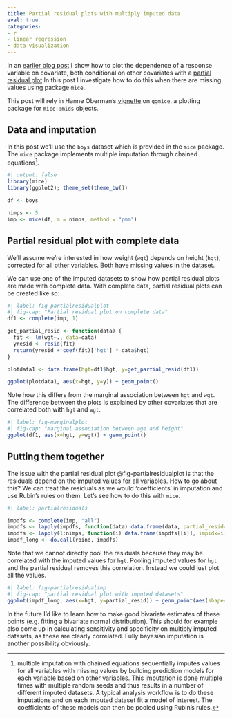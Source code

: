 ```yaml
---
title: Partial residual plots with multiply imputed data
eval: true
categories:
- r
- linear regression
- data visualization
---
```


In an [earlier blog post](./190816-lm-functional-form.qmd) I show how to plot the dependence of a response variable on covariate, both conditional on other covariates with a [partial residual plot](https://en.wikipedia.org/wiki/Partial_residual_plot)
In this post I investigate how to do this when there are missing values using package `mice`.

This post will rely in Hanne Oberman's [vignette](https://cran.r-project.org/web/packages/ggmice/vignettes/ggmice.html) on `ggmice`, a plotting package for `mice::mids` objects.

## Data and imputation

In this post we'll use the `boys` dataset which is provided in the `mice` package.
The `mice` package implements multiple imputation through chained equations[^1].

[^1]: multiple imputation with chained equations sequentially imputes values for all variables with missing values by building prediction models for each variable based on other variables. This imputation is done multiple times with multiple random seeds and thus results in a number of different imputed datasets. A typical analysis workflow is to do these imputations and on each imputed dataset fit a model of interest. The coefficients of these models can then be pooled using Rubin's rules.

```r
#| output: false
library(mice)
library(ggplot2); theme_set(theme_bw())

df <- boys

nimps <- 5
imp <- mice(df, m = nimps, method = "pmm")
```

## Partial residual plot with complete data

We'll assume we're interested in how weight (`wgt`) depends on height (`hgt`),
corrected for all other variables.
Both have missing values in the dataset.

We can use one of the imputed datasets to show how partial residual plots are made with complete data.
With complete data, partial residual plots can be created like so:

```r
#| label: fig-partialresidualplot
#| fig-cap: "Partial residual plot on complete data"
df1 <- complete(imp, 1)

get_partial_resid <- function(data) {
  fit <- lm(wgt~., data=data)
  yresid <- resid(fit)
  return(yresid + coef(fit)['hgt'] * data$hgt)
}

plotdata1 <- data.frame(hgt=df1$hgt, y=get_partial_resid(df1))

ggplot(plotdata1, aes(x=hgt, y=y)) + geom_point()
```

Note how this differs from the marginal association between `hgt` and `wgt`.
The difference between the plots is explained by other covariates that are correlated both with `hgt` and `wgt`.

```r
#| label: fig-marginalplot
#| fig-cap: "marginal association between age and height"
ggplot(df1, aes(x=hgt, y=wgt)) + geom_point()
```

<!--## Plots with missing data-->

<!--However, not all points in plots @fig-marginalplot and @fig-partialresidualplot are actually observed.-->
<!--The package `ggmice` provides a `ggplot2` way of plotting `mice::mids` objects.-->

<!--The marginal plot can be made while showing missing data:-->

<!--```{r}-->
<!--#| label: fig-marginalggmice-->
<!--#| fig-cap: "marginal association with ggmice"-->
<!--ggmice(df, aes(x=hgt, y=wgt)) + geom_point()-->
<!--```-->

<!--In this plot you can see that some values are not observed.-->

## Putting them together

The issue with the partial residual plot @fig-partialresidualplot is that the residuals depend on the imputed values for all variables.
How to go about this? We can treat the residuals as we would 'coefficients' in imputation and use Rubin's rules on them.
Let's see how to do this with `mice`.

```r
#| label: partialresiduals

impdfs <- complete(imp, "all")
impdfs <- lapply(impdfs, function(data) data.frame(data, partial_resid=get_partial_resid(data)))
impdfs <- lapply(1:nimps, function(i) data.frame(impdfs[[i]], impidx=i))
impdf_long <- do.call(rbind, impdfs)
```

Note that we cannot directly pool the residuals because they may be correlated with the imputed values for `hgt`.
Pooling imputed values for `hgt` and the partial residual removes this correlation.
Instead we could just plot all the values.

```r
#| label: fig-partialresidualimp
#| fig-cap: "partial residual plot with imputed datasets"
ggplot(impdf_long, aes(x=hgt, y=partial_resid)) + geom_point(aes(shape=factor(impidx)), alpha=0.5)
```

In the future I'd like to learn how to make good bivariate estimates of these points (e.g. fitting a bivariate normal distribution).
This should for example also come up in calculating sensitivity and specificity on multiply imputed datasets, as these are clearly correlated.
Fully bayesian imputation is another possibility obviously.




